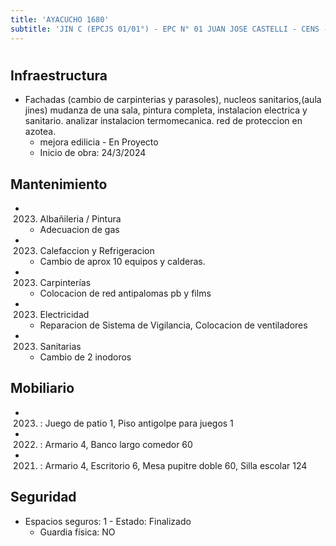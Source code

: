 ```yaml
---
title: 'AYACUCHO 1680'
subtitle: 'JIN C (EPCJS 01/01°) - EPC N° 01 JUAN JOSE CASTELLI - CENS - UGEE N° 01'
---
```


#
## Infraestructura

* Fachadas (cambio de carpinterias y parasoles), nucleos sanitarios,(aula jines) mudanza de una sala, pintura completa, instalacion electrica y sanitario. analizar instalacion termomecanica. red de proteccion en azotea. 
    + mejora edilicia - En Proyecto 
    + Inicio de obra: 24/3/2024 






## Mantenimiento

*  (2023) Albañileria / Pintura 
    + Adecuacion de gas

*  (2023) Calefaccion y Refrigeracion 
    + Cambio de aprox 10 equipos y calderas.

*  (2023) Carpinterías 
    + Colocacion de red antipalomas pb y films

*  (2023) Electricidad 
    + Reparacion de Sistema de Vigilancia, Colocacion de ventiladores

*  (2023) Sanitarias 
    + Cambio de 2 inodoros





## Mobiliario

*  (2023) : Juego de patio 1, Piso antigolpe para juegos 1 

*  (2022) : Armario 4, Banco largo comedor 60 

*  (2021) : Armario 4, Escritorio 6, Mesa pupitre doble 60, Silla escolar 124 





## Seguridad

*  Espacios seguros: 1 - Estado: Finalizado 
    + Guardia física: NO



